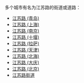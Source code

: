 多个城市有名为江苏路的街道或道路：
*[[江苏路_(青岛)|江苏路 (青岛)]]
*[[江苏路_(上海)|江苏路 (上海)]]
*[[江苏路_(南京)|江苏路 (南京)]]
*[[江苏路_(十堰)|江苏路 (十堰)]]
*[[江苏路_(拉萨)|江苏路 (拉萨)]]
*[[江苏路_(天津)|江苏路 (天津)]]
*[[江苏路_(北海)|江苏路 (北海)]]
*[[江苏路_(大庆)|江苏路 (大庆)]]
*[[江苏路_(北京)|江苏路 (北京)]]
*[[江苏路街道|江苏路街道]]

{{disambig|Cat=街道名消歧义}}